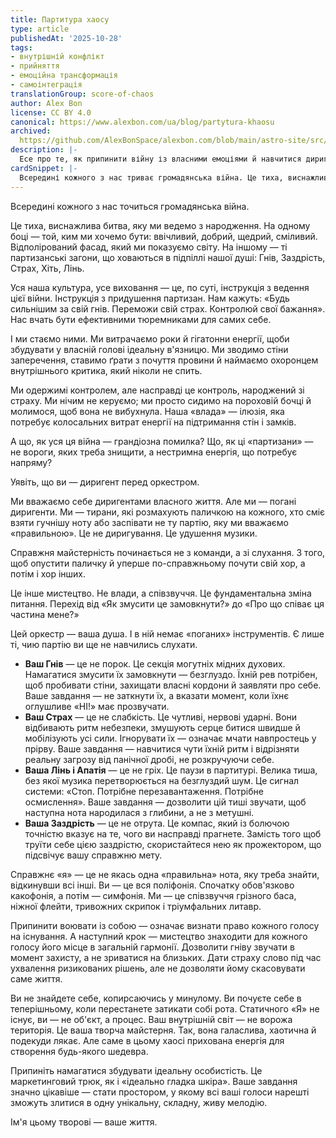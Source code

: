```yaml
---
title: Партитура хаосу
type: article
publishedAt: '2025-10-28'
tags:
- внутрішній конфлікт
- прийняття
- емоційна трансформація
- самоінтеграція
translationGroup: score-of-chaos
author: Alex Bon
license: CC BY 4.0
canonical: https://www.alexbon.com/ua/blog/partytura-khaosu
archived:
  https://github.com/AlexBonSpace/alexbon.com/blob/main/astro-site/src/content/posts/ua/articles/partytura-khaosu.mdx
description: |-
  Есе про те, як припинити війну із власними емоціями й навчитися диригувати їхньою енергією, перетворюючи хаос на живу гармонію.
cardSnippet: |-
  Всередині кожного з нас триває громадянська війна. Це тиха, виснажлива битва, яку ми ведемо від народження. На одному боці — той, ким ми хочемо бути: ввічливий, добрий, щедрий, сміливий. Відполірований фасад, що ми показуємо світу. На іншому — ті партизанські загони, які засіли в підпіллі нашої душі: Гнів, Заздрість, Страх, Хіть, Лінь ...
---
```


Всередині кожного з нас точиться громадянська війна.

Це тиха, виснажлива битва, яку ми ведемо з народження. На одному боці — той, ким ми хочемо бути: ввічливий, добрий, щедрий, сміливий. Відполірований фасад, який ми показуємо світу. На іншому — ті партизанські загони, що ховаються в підпіллі нашої душі: Гнів, Заздрість, Страх, Хіть, Лінь.

Уся наша культура, усе виховання — це, по суті, інструкція з ведення цієї війни. Інструкція з придушення партизан. Нам кажуть: «Будь сильнішим за свій гнів. Переможи свій страх. Контролюй свої бажання». Нас вчать бути ефективними тюремниками для самих себе.

І ми стаємо ними. Ми витрачаємо роки й гігатонни енергії, щоби збудувати у власній голові ідеальну в'язницю. Ми зводимо стіни заперечення, ставимо ґрати з почуття провини й наймаємо охоронцем внутрішнього критика, який ніколи не спить.

Ми одержимі контролем, але насправді це контроль, народжений зі страху. Ми нічим не керуємо; ми просто сидимо на пороховій бочці й молимося, щоб вона не вибухнула. Наша «влада» — ілюзія, яка потребує колосальних витрат енергії на підтримання стін і замків.

А що, як уся ця війна — грандіозна помилка? Що, як ці «партизани» — не вороги, яких треба знищити, а нестримна енергія, що потребує напряму?

Уявіть, що ви — диригент перед оркестром.

Ми вважаємо себе диригентами власного життя. Але ми — погані диригенти. Ми — тирани, які розмахують паличкою на кожного, хто сміє взяти гучнішу ноту або заспівати не ту партію, яку ми вважаємо «правильною». Це не диригування. Це удушення музики.

Справжня майстерність починається не з команди, а зі слухання. З того, щоб опустити паличку й уперше по-справжньому почути свій хор, а потім і хор інших.

Це інше мистецтво. Не влади, а співзвуччя. Це фундаментальна зміна питання. Перехід від «Як змусити це замовкнути?» до «Про що співає ця частина мене?»

Цей оркестр — ваша душа. І в ній немає «поганих» інструментів. Є лише ті, чию партію ви ще не навчились слухати.

- **Ваш Гнів** — це не порок. Це секція могутніх мідних духових. Намагатися змусити їх замовкнути — безглуздо. Їхній рев потрібен, щоб пробивати стіни, захищати власні кордони й заявляти про себе. Ваше завдання — не заткнути їх, а вказати момент, коли їхнє оглушливе «НІ!» має прозвучати.
- **Ваш Страх** — це не слабкість. Це чутливі, нервові ударні. Вони відбивають ритм небезпеки, змушують серце битися швидше й мобілізують усі сили. Ігнорувати їх — означає мчати навпростець у прірву. Ваше завдання — навчитися чути їхній ритм і відрізняти реальну загрозу від панічної дробі, не розкручуючи себе.
- **Ваша Лінь і Апатія** — це не гріх. Це паузи в партитурі. Велика тиша, без якої музика перетворюється на безглуздий шум. Це сигнал системи: «Стоп. Потрібне перезавантаження. Потрібне осмислення». Ваше завдання — дозволити цій тиші звучати, щоб наступна нота народилася з глибини, а не з метушні.
- **Ваша Заздрість** — це не отрута. Це компас, який із болючою точністю вказує на те, чого ви насправді прагнете. Замість того щоб труїти себе цією заздрістю, скористайтеся нею як прожектором, що підсвічує вашу справжню мету.

Справжнє «я» — це не якась одна «правильна» нота, яку треба знайти, відкинувши всі інші. Ви — це вся поліфонія. Спочатку обов'язково какофонія, а потім — симфонія. Ми — це співзвуччя грізного баса, ніжної флейти, тривожних скрипок і тріумфальних литавр.

Припинити воювати із собою — означає визнати право кожного голосу на існування. А наступний крок — мистецтво знаходити для кожного голосу його місце в загальній гармонії. Дозволити гніву звучати в момент захисту, а не зриватися на близьких. Дати страху слово під час ухвалення ризикованих рішень, але не дозволяти йому скасовувати саме життя.

Ви не знайдете себе, копирсаючись у минулому. Ви почуєте себе в теперішньому, коли перестанете затикати собі рота. Статичного «Я» не існує, ви — не об'єкт, а процес. Ваш внутрішній світ — не ворожа територія. Це ваша творча майстерня. Так, вона галаслива, хаотична й подекуди лякає. Але саме в цьому хаосі прихована енергія для створення будь-якого шедевра.

Припиніть намагатися збудувати ідеальну особистість. Це маркетинговий трюк, як і «ідеально гладка шкіра». Ваше завдання значно цікавіше — стати простором, у якому всі ваші голоси нарешті зможуть злитися в одну унікальну, складну, живу мелодію.

Ім'я цьому творові — ваше життя.
